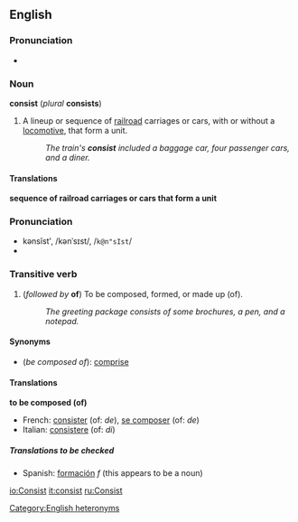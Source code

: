 ==English==
===Pronunciation===
<!--how is this pronounced?-->
*{{audio|en-us-consist-noun.ogg|Audio (US), Noun}}

===Noun===
'''consist''' (''plural'' '''consists''')
# A lineup or sequence of [[railroad]] carriages or cars, with or without a [[locomotive]], that form a unit.
#:''The train's '''consist''' included a baggage car, four passenger cars, and a diner.''

====Translations====

'''sequence of railroad carriages or cars that form a unit'''
{{top}}
{{mid}}
{{bottom}}

===Pronunciation===
*kənsĭst', /kənˈsɪst/, /<tt>k@n"sIst</tt>/
*{{audio|en-us-consist-verb.ogg|Audio (US), Verb}}

===Transitive verb===
{{en-infl-reg-consonant|consist||}}
#(''followed by'' '''of''') To be composed, formed, or made up (of).
#:''The greeting package consists of some brochures, a pen, and a notepad.''

====Synonyms====
*(''be composed of''): [[comprise]]

====Translations====

'''to be composed (of)'''
*French: [[consister]] (of: ''de''), [[se composer]] (of: ''de'')
*Italian: [[consistere]] (of: ''di'')

=====Translations to be checked=====
<!--Remove this section once all of the translations below have been moved into the tables above.-->
{{checktrans}}

*Spanish: [[formación]] ''f'' (this appears to be a noun)

[[io:Consist]]
[[it:consist]]
[[ru:Consist]]

[[Category:English heteronyms]]